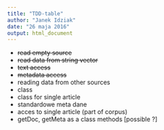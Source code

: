 ```yaml
---
title: "TDD-table"
author: "Janek Idziak"
date: "26 maja 2016"
output: html_document
---
```


* ~~read empty source~~
* ~~read data from string vector~~
* ~~text access~~
* ~~metadata access~~
* reading data from other sources
* class 
* class for single article
* standardowe meta dane
* acces to single article (part of corpus)
* getDoc, getMeta as a class methods [possible ?]
